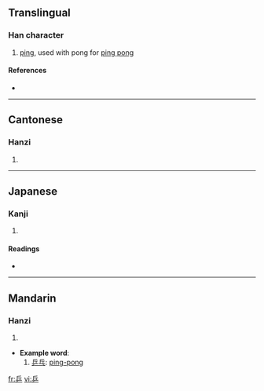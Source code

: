 ==Translingual==

===Han character===
{{Han char|rn=4|rad=丿|as=05|sn=6|four=7220<sub>1</sub>|canj=人一竹 (OMH)}}

# [[ping]], used with pong for [[ping pong]]

====References====
* {{Han ref|kx=0083.011|dkj=00145|hdz=10038.030|uh=4E52|ud=20050|bh=A5E2|bd=42466}}

----

==Cantonese==

===Hanzi===
{{yue-hanzi|jyut=|y=bing1, ping1}}

# {{defn|Cantonese|sort=丿05}}

----

==Japanese==

===Kanji===
{{ja-kanji|grade=uc|rs=丿05}}

# {{defn|Japanese|sort=丿05}}

====Readings====
* {{ja-readings|on=[[へい]] (hei)|kun=}}

----

==Mandarin==

===Hanzi===
{{cmn-hanzi|pin=[[pīng]] ([[ping1]])|wg=p'ing<sup>1</sup>}}

# {{defn|Mandarin|sort=丿05}}

* '''Example word''':
*# [[乒乓]]: [[ping-pong]]

[[fr:乒]]
[[vi:乒]]